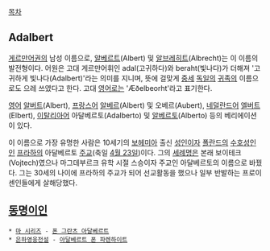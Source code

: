[[목차]]
== Adalbert ==
[[게르만어]]권의 남성 이름으로, [[알베르트]](Albert) 및 [[알브레히트]](Albrecht)는 이 이름의 발전형이다. 어원은 고대 게르만어휘인 adal(고귀하다)와 beraht(빛나다)가 더해져 '고귀하게 빛나다(Adalbert)'라는 의미를 지니며, 뜻에 걸맞게 [[중세]] [[독일]]의 [[귀족]]의 이름으로도 으레 쓰였다고 한다. 고대 [[영어]]로는 'Æðelbeorht'라고 표기한다.

[[영어]] [[알버트]](Albert), [[프랑스어]] [[알베르]](Albert) 및 오베르(Aubert), [[네덜란드어]] [[엘버트]](Elbert), [[이탈리아어]] 아달베르토(Adalberto) 및 [[알베르토]](Alberto) 등의 베리에이션이 있다.

이 이름으로 가장 유명한 사람은 10세기의 [[보헤미아]] 출신 [[성인]]이자 [[폴란드]]의 [[수호성인]]인 [[프라하]]의 아달베르토 [[주교]](축일 [[4월 23일]])이다. 그의 [[세례명]]은 본래 보이테크(Vojtech)였으나 마그데부르크 유학 시절 스승이자 주교인 아달베르토의 이름으로 바꿨다. 그는 30세의 나이에 프라하의 주교가 되어 선교활동을 했으나 일부 반발하는 프로이센인들에게 살해당했다.

== [[동명이인]] ==
 * [[마 시리즈]] - [[폰 그란츠 아달베르트]]
 * [[은하영웅전설]] - [[아달베르트 폰 파렌하이트]]
